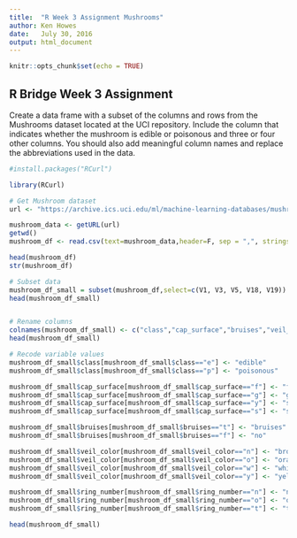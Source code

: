 ```yaml
---
title:  "R Week 3 Assignment Mushrooms"
author: Ken Howes
date:   July 30, 2016
output: html_document
---
```


```r
knitr::opts_chunk$set(echo = TRUE)
```

## R Bridge Week 3 Assignment

Create a data frame with a subset of the columns and rows from the Mushrooms dataset located at the UCI repository. Include the column that indicates whether the mushroom is edible or poisonous and three or four other columns.  You should also add meaningful column names and replace the abbreviations used in the data.

```r
#install.packages("RCurl")

library(RCurl)

# Get Mushroom dataset
url <- "https://archive.ics.uci.edu/ml/machine-learning-databases/mushroom/agaricus-lepiota.data"

mushroom_data <- getURL(url)
getwd()
mushroom_df <- read.csv(text=mushroom_data,header=F, sep = ",", stringsAsFactors = FALSE)

head(mushroom_df)
str(mushroom_df)

# Subset data
mushroom_df_small = subset(mushroom_df,select=c(V1, V3, V5, V18, V19))
head(mushroom_df_small)


# Rename columns
colnames(mushroom_df_small) <- c("class","cap_surface","bruises","veil_color","ring_number")
head(mushroom_df_small)

# Recode variable values
mushroom_df_small$class[mushroom_df_small$class=="e"] <- "edible"
mushroom_df_small$class[mushroom_df_small$class=="p"] <- "poisonous"

mushroom_df_small$cap_surface[mushroom_df_small$cap_surface=="f"] <- "fibrous"
mushroom_df_small$cap_surface[mushroom_df_small$cap_surface=="g"] <- "grooves"
mushroom_df_small$cap_surface[mushroom_df_small$cap_surface=="y"] <- "scaly"
mushroom_df_small$cap_surface[mushroom_df_small$cap_surface=="s"] <- "smooth"

mushroom_df_small$bruises[mushroom_df_small$bruises=="t"] <- "bruises"
mushroom_df_small$bruises[mushroom_df_small$bruises=="f"] <- "no"

mushroom_df_small$veil_color[mushroom_df_small$veil_color=="n"] <- "brown"
mushroom_df_small$veil_color[mushroom_df_small$veil_color=="o"] <- "orange"
mushroom_df_small$veil_color[mushroom_df_small$veil_color=="w"] <- "white"
mushroom_df_small$veil_color[mushroom_df_small$veil_color=="y"] <- "yellow"

mushroom_df_small$ring_number[mushroom_df_small$ring_number=="n"] <- "none"
mushroom_df_small$ring_number[mushroom_df_small$ring_number=="o"] <- "one"
mushroom_df_small$ring_number[mushroom_df_small$ring_number=="t"] <- "two"

head(mushroom_df_small)
```

